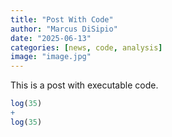 ```yaml
---
title: "Post With Code"
author: "Marcus DiSipio"
date: "2025-06-13"
categories: [news, code, analysis]
image: "image.jpg"
---
```


This is a post with executable code.

```r
log(35)
+ 
log(35)

```
